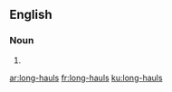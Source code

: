 ==English==

===Noun===
{{head|en}}

# {{plural of|long-haul}}

[[ar:long-hauls]]
[[fr:long-hauls]]
[[ku:long-hauls]]